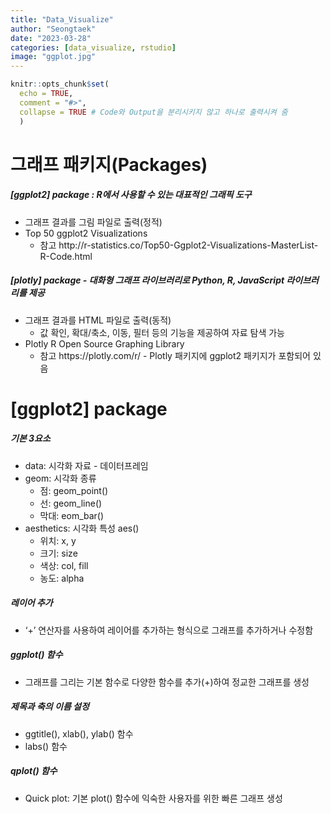 ```yaml
---
title: "Data_Visualize"
author: "Seongtaek"
date: "2023-03-28"
categories: [data_visualize, rstudio]
image: "ggplot.jpg"
---
```


```r
knitr::opts_chunk$set(
  echo = TRUE,
  comment = "#>",
  collapse = TRUE # Code와 Output을 분리시키지 않고 하나로 출력시켜 줌
  )
```

# 그래프 패키지(Packages)
##### [ggplot2] package : R에서 사용할 수 있는 대표적인 그래픽 도구
- 그래프 결과를 그림 파일로 출력(정적)
- Top 50 ggplot2 Visualizations
  - 참고 http://r-statistics.co/Top50-Ggplot2-Visualizations-MasterList-R-Code.html
 
##### [plotly] package - 대화형 그래프 라이브러리로 Python, R, JavaScript 라이브러리를 제공
- 그래프 결과를 HTML 파일로 출력(동적) 
  - 값 확인, 확대/축소, 이동, 필터 등의 기능을 제공하여 자료 탐색 가능
- Plotly R Open Source Graphing Library
  - 참고 https://plotly.com/r/ - Plotly 패키지에 ggplot2 패키지가 포함되어 있음
  
# [ggplot2] package
##### 기본 3요소
- data: 시각화 자료 - 데이터프레임
- geom: 시각화 종류
  - 점: geom_point()
  - 선: geom_line()
  - 막대: eom_bar()
  
- aesthetics: 시각화 특성 aes()
  - 위치: x, y
  - 크기: size
  - 색상: col, fill
  - 농도: alpha
  
##### 레이어 추가
- ‘+’ 연산자를 사용하여 레이어를 추가하는 형식으로 그래프를 추가하거나 수정함

##### ggplot() 함수
- 그래프를 그리는 기본 함수로 다양한 함수를 추가(+)하여 정교한 그래프를 생성

##### 제목과 축의 이름 설정
- ggtitle(), xlab(), ylab() 함수
- labs() 함수

##### qplot() 함수
- Quick plot: 기본 plot() 함수에 익숙한 사용자를 위한 빠른 그래프 생성